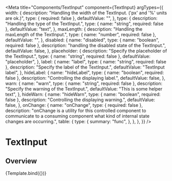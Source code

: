 
<Meta
  title="Components/TextInput"
  component={TextInput}
  argTypes={{
    width: {
      description:
        "Handling the width of the TextInput. ('px' and '%' units are ok.)",
      type: { required: false },
      defaultValue: "",
    },
    type: {
      description: "Handling the type of the TextInput.",
      type: { name: "string", required: false },
      defaultValue: "text",
    },
    maxLength: {
      description: "Handling the maxLength of the TextInput.",
      type: { name: "number", required: false },
      defaultValue: "",
    },
    disabled: {
      name: "disabled",
      type: { name: "boolean", required: false },
      description: "handling the disabled state of the TextInput.",
      defaultValue: false,
    },
    placeholder: {
      description: "Specify the placeholder of the TextInput.",
      type: { name: "string", required: false },
      defaultValue: "placeholder",
    },
    label: {
      name: "label",
      type: { name: "string", required: false },
      description: "Specify the label of the TextInput.",
      defaultValue: "TextInput label",
    },
    hideLabel: {
      name: "hideLabel",
      type: { name: "boolean", required: false },
      description: "Controlling the displaying label.",
      defaultValue: false,
    },
    warn: {
      name: "warn",
      type: { name: "string", required: false },
      description: "Specify the warning of the TextInput.",
      defaultValue: "This is some helper text",
    },
    hideWarn: {
      name: "hideWarn",
      type: { name: "boolean", required: false },
      description: "Controlling the displaying warning.",
      defaultValue: false,
    },
    onChange: {
      name: "onChange",
      type: { required: false },
      description:
        "onChange is a utility for this controlled component to communicate to a consuming component what kind of internal state changes are occurring.",
      table: {
        type: {
          summary: "func",
        },
      },
    },
  }}
/>

# TextInput

## Overview


<Canvas>
  <Story name="Default">{Template.bind({})}</Story>
</Canvas>
